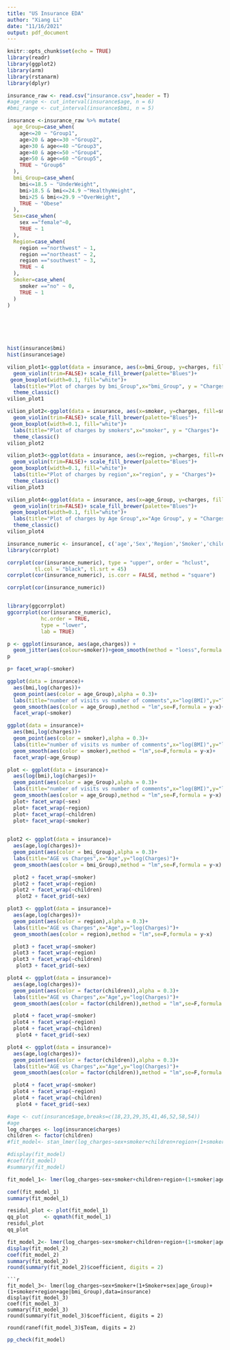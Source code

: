 ```yaml
---
title: "US Insurance EDA"
author: "Xiang Li"
date: "11/16/2021"
output: pdf_document
---
```


```r
knitr::opts_chunk$set(echo = TRUE)
library(readr)
library(ggplot2)
library(arm)
library(rstanarm)
library(dplyr)  

insurance_raw <- read.csv("insurance.csv",header = T)
#age_range <- cut_interval(insurance$age, n = 6)
#bmi_range <- cut_interval(insurance$bmi, n = 5)

insurance <-insurance_raw %>% mutate(
  age_Group=case_when(
    age<=20 ~ "Group1",
    age>20 & age<=30 ~"Group2",
    age>30 & age<=40 ~"Group3",
    age>40 & age<=50 ~"Group4",
    age>50 & age<=60 ~"Group5",
    TRUE ~ "Group6"
  ),
  bmi_Group=case_when(
    bmi<=18.5 ~ "UnderWeight",
    bmi>18.5 & bmi<=24.9 ~"HealthyWeight",
    bmi>25 & bmi<=29.9 ~"OverWeight",
    TRUE ~ "Obese" 
  ),
  Sex=case_when(
    sex =="female"~0,
    TRUE ~ 1
  ),
  Region=case_when(
    region =="northwest" ~ 1,
    region =="northeast" ~ 2,
    region =="southwest" ~ 3,
    TRUE ~ 4
  ),
  Smoker=case_when(
    smoker =="no" ~ 0,
    TRUE ~ 1
  )
)



                                       
 
```

```r
hist(insurance$bmi)
hist(insurance$age)

vilion_plot1<-ggplot(data = insurance, aes(x=bmi_Group, y=charges, fill=bmi_Group)) +
  geom_violin(trim=FALSE)+ scale_fill_brewer(palette="Blues")+ 
 geom_boxplot(width=0.1, fill="white")+
  labs(title="Plot of charges by bmi_Group",x="bmi_Group", y = "Charges")+
  theme_classic()
vilion_plot1

vilion_plot2<-ggplot(data = insurance, aes(x=smoker, y=charges, fill=smoker)) +
  geom_violin(trim=FALSE)+ scale_fill_brewer(palette="Blues")+ 
 geom_boxplot(width=0.1, fill="white")+
  labs(title="Plot of charges by smokers",x="smoker", y = "Charges")+
  theme_classic()
vilion_plot2

vilion_plot3<-ggplot(data = insurance, aes(x=region, y=charges, fill=region)) +
  geom_violin(trim=FALSE)+ scale_fill_brewer(palette="Blues")+ 
 geom_boxplot(width=0.1, fill="white")+
  labs(title="Plot of charges by region",x="region", y = "Charges")+
  theme_classic()
vilion_plot3

vilion_plot4<-ggplot(data = insurance, aes(x=age_Group, y=charges, fill=age_Group)) +
  geom_violin(trim=FALSE)+ scale_fill_brewer(palette="Blues")+ 
 geom_boxplot(width=0.1, fill="white")+
  labs(title="Plot of charges by Age Group",x="Age Group", y = "Charges")+
  theme_classic()
vilion_plot4
```

```r
insurance_numeric <- insurance[, c('age','Sex','Region','Smoker','children','bmi','charges')]
library(corrplot)

corrplot(cor(insurance_numeric), type = "upper", order = "hclust", 
         tl.col = "black", tl.srt = 45)
corrplot(cor(insurance_numeric), is.corr = FALSE, method = "square")

corrplot(cor(insurance_numeric))


library(ggcorrplot)
ggcorrplot(cor(insurance_numeric), 
           hc.order = TRUE, 
           type = "lower",
           lab = TRUE)
```


```r
p <- ggplot(insurance, aes(age,charges)) + 
  geom_jitter(aes(colour=smoker))+geom_smooth(method = "loess",formula ="y ~ x")
p

p+ facet_wrap(~smoker)
```

```r
ggplot(data = insurance)+
  aes(bmi,log(charges))+
  geom_point(aes(color = age_Group),alpha = 0.3)+
  labs(title="number of visits vs number of comments",x="log(BMI)",y="log(Charges)")+
  geom_smooth(aes(color = age_Group),method = "lm",se=F,formula = y~x)+
  facet_wrap(~smoker)
```
```r
ggplot(data = insurance)+
  aes(bmi,log(charges))+
  geom_point(aes(color = smoker),alpha = 0.3)+
  labs(title="number of visits vs number of comments",x="log(BMI)",y="log(Charges)")+
  geom_smooth(aes(color = smoker),method = "lm",se=F,formula = y~x)+
  facet_wrap(~age_Group)
```

```r
plot <- ggplot(data = insurance)+
  aes(log(bmi),log(charges))+
  geom_point(aes(color = age_Group),alpha = 0.3)+
  labs(title="number of visits vs number of comments",x="log(BMI)",y="log(Charges)")+
  geom_smooth(aes(color = age_Group),method = "lm",se=F,formula = y~x)
  plot+ facet_wrap(~sex)
  plot+ facet_wrap(~region)
  plot+ facet_wrap(~children)
  plot+ facet_wrap(~smoker)
 
```

```r

plot2 <- ggplot(data = insurance)+
  aes(age,log(charges))+
  geom_point(aes(color = bmi_Group),alpha = 0.3)+
  labs(title="AGE vs Charges",x="Age",y="log(Charges)")+
  geom_smooth(aes(color = bmi_Group),method = "lm",se=F,formula = y~x)

  plot2 + facet_wrap(~smoker)
  plot2 + facet_wrap(~region)
  plot2 + facet_wrap(~children)
   plot2 + facet_grid(~sex)
```
```r
plot3 <- ggplot(data = insurance)+
  aes(age,log(charges))+
  geom_point(aes(color = region),alpha = 0.3)+
  labs(title="AGE vs Charges",x="Age",y="log(Charges)")+
  geom_smooth(aes(color = region),method = "lm",se=F,formula = y~x)

  plot3 + facet_wrap(~smoker)
  plot3 + facet_wrap(~region)
  plot3 + facet_wrap(~children)
   plot3 + facet_grid(~sex)
```
```r
plot4 <- ggplot(data = insurance)+
  aes(age,log(charges))+
  geom_point(aes(color = factor(children)),alpha = 0.3)+
  labs(title="AGE vs Charges",x="Age",y="log(Charges)")+
  geom_smooth(aes(color = factor(children)),method = "lm",se=F,formula = y~x)

  plot4 + facet_wrap(~smoker)
  plot4 + facet_wrap(~region)
  plot4 + facet_wrap(~children)
   plot4 + facet_grid(~sex)
```

```r
plot4 <- ggplot(data = insurance)+
  aes(age,log(charges))+
  geom_point(aes(color = factor(children)),alpha = 0.3)+
  labs(title="AGE vs Charges",x="Age",y="log(Charges)")+
  geom_smooth(aes(color = factor(children)),method = "lm",se=F,formula = y~x)

  plot4 + facet_wrap(~smoker)
  plot4 + facet_wrap(~region)
  plot4 + facet_wrap(~children)
   plot4 + facet_grid(~sex)
```


```r
#age <- cut(insurance$age,breaks=c(18,23,29,35,41,46,52,58,54))
#age
log_charges <- log(insurance$charges)
children <- factor(children)
#fit_model<- stan_lmer(log_charges~sex+smoker+children+region+(1+smoker|age_Group)+(1+smoker|bmi_Group),data=insurance,refresh=0)

#display(fit_model)
#coef(fit_model)
#summary(fit_model)

fit_model_1<- lmer(log_charges~sex+smoker+children+region+(1+smoker|age_Group)+(1+smoker|bmi_Group),data=insurance)

coef(fit_model_1)
summary(fit_model_1)

residul_plot <- plot(fit_model_1)
qq_plot     <- qqmath(fit_model_1)
residul_plot
qq_plot 

```
```r
fit_model_2<- lmer(log_charges~sex+smoker+children+region+(1+smoker|age_Group)+(1+sex|age_Group)+(1+smoker|bmi_Group)+(1+sex|bmi_Group),data=insurance)
display(fit_model_2)
coef(fit_model_2)
summary(fit_model_2)
round(summary(fit_model_2)$coefficient, digits = 2)
```



```
```r
fit_model_3<- lmer(log_charges~sex+Smoker+(1+Smoker+sex|age_Group)+(1+smoker+region+age|bmi_Group),data=insurance)
display(fit_model_3)
coef(fit_model_3)
summary(fit_model_3)
round(summary(fit_model_3)$coefficient, digits = 2)

round(ranef(fit_model_3)$Team, digits = 2)
```


```r
pp_check(fit_model)
```

```r

```


